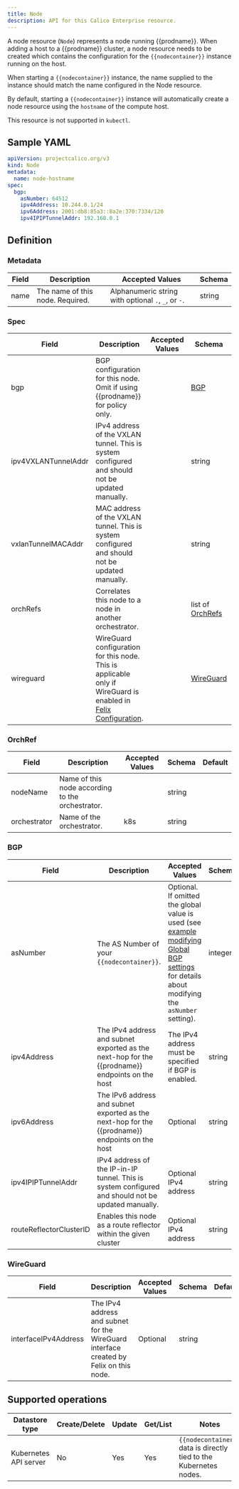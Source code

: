 ```yaml
---
title: Node
description: API for this Calico Enterprise resource.
---
```


A node resource (`Node`) represents a node running {{prodname}}. When adding a host
to a {{prodname}} cluster, a node resource needs to be created which contains the
configuration for the `{{nodecontainer}}` instance running on the host.

When starting a `{{nodecontainer}}` instance, the name supplied to the instance should
match the name configured in the Node resource.

By default, starting a `{{nodecontainer}}` instance will automatically create a node resource
using the `hostname` of the compute host.

This resource is not supported in `kubectl`.

## Sample YAML

```yaml
apiVersion: projectcalico.org/v3
kind: Node
metadata:
  name: node-hostname
spec:
  bgp:
    asNumber: 64512
    ipv4Address: 10.244.0.1/24
    ipv6Address: 2001:db8:85a3::8a2e:370:7334/120
    ipv4IPIPTunnelAddr: 192.168.0.1
```

## Definition

### Metadata

| Field | Description                      | Accepted Values                                     | Schema |
| ----- | -------------------------------- | --------------------------------------------------- | ------ |
| name  | The name of this node. Required. | Alphanumeric string with optional `.`, `_`, or `-`. | string |

### Spec

| Field               | Description                                                                                                                       | Accepted Values | Schema                       | Default |
| ------------------- | --------------------------------------------------------------------------------------------------------------------------------- | --------------- | ---------------------------- | ------- |
| bgp                 | BGP configuration for this node. Omit if using {{prodname}} for policy only.                                                      |                 | [BGP](#bgp)                  |
| ipv4VXLANTunnelAddr | IPv4 address of the VXLAN tunnel. This is system configured and should not be updated manually.                                   |                 | string                       |
| vxlanTunnelMACAddr  | MAC address of the VXLAN tunnel. This is system configured and should not be updated manually.                                    |                 | string                       |
| orchRefs            | Correlates this node to a node in another orchestrator.                                                                           |                 | list of [OrchRefs](#orchref) |
| wireguard           | WireGuard configuration for this node. This is applicable only if WireGuard is enabled in [Felix Configuration](felixconfig.mdx). |                 | [WireGuard](#wireguard)      |

### OrchRef

| Field        | Description                                      | Accepted Values | Schema | Default |
| ------------ | ------------------------------------------------ | --------------- | ------ | ------- |
| nodeName     | Name of this node according to the orchestrator. |                 | string |
| orchestrator | Name of the orchestrator.                        | k8s             | string |

### BGP

| Field                   | Description                                                                                        | Accepted Values                                                                                                                                                                       | Schema  | Default |
| ----------------------- | -------------------------------------------------------------------------------------------------- | ------------------------------------------------------------------------------------------------------------------------------------------------------------------------------------- | ------- | ------- |
| asNumber                | The AS Number of your `{{nodecontainer}}`.                                                         | Optional. If omitted the global value is used (see [example modifying Global BGP settings](../../networking/configuring/bgp.mdx) for details about modifying the `asNumber` setting). | integer |
| ipv4Address             | The IPv4 address and subnet exported as the next-hop for the {{prodname}} endpoints on the host    | The IPv4 address must be specified if BGP is enabled.                                                                                                                                 | string  |
| ipv6Address             | The IPv6 address and subnet exported as the next-hop for the {{prodname}} endpoints on the host    | Optional                                                                                                                                                                              | string  |
| ipv4IPIPTunnelAddr      | IPv4 address of the IP-in-IP tunnel. This is system configured and should not be updated manually. | Optional IPv4 address                                                                                                                                                                 | string  |
| routeReflectorClusterID | Enables this node as a route reflector within the given cluster                                    | Optional IPv4 address                                                                                                                                                                 | string  |

### WireGuard

| Field                | Description                                                                            | Accepted Values | Schema | Default |
| -------------------- | -------------------------------------------------------------------------------------- | --------------- | ------ | ------- |
| interfaceIPv4Address | The IPv4 address and subnet for the WireGuard interface created by Felix on this node. | Optional        | string |

## Supported operations

| Datastore type        | Create/Delete | Update | Get/List | Notes                                                              |
| --------------------- | ------------- | ------ | -------- | ------------------------------------------------------------------ |
| Kubernetes API server | No            | Yes    | Yes      | `{{nodecontainer}}` data is directly tied to the Kubernetes nodes. |
